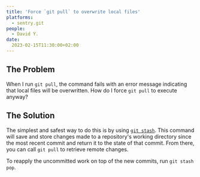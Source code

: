 ```yaml
---
title: 'Force `git pull` to overwrite local files'
platforms: 
  - sentry.git
people: 
  - David Y.
date: 
  2023-02-15T11:30:00+02:00
---
```


## The Problem

When I run `git pull`, the command fails with an error message indicating that local files will be overwritten. How do I force `git pull` to execute anyway?

## The Solution

The simplest and safest way to do this is by using [`git stash`](https://git-scm.com/docs/git-stash). This command will save and store changes made to a repository's working directory since the most recent commit and return it to the state of that commit. From there, you can call `git pull` to retrieve remote changes.

To reapply the uncommitted work on top of the new commits, run `git stash pop`.
